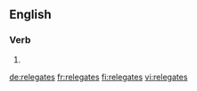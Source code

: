 ==English==

===Verb===
{{head|en|verb form}}

# {{en-third-person singular of|relegate}}

[[de:relegates]]
[[fr:relegates]]
[[fi:relegates]]
[[vi:relegates]]